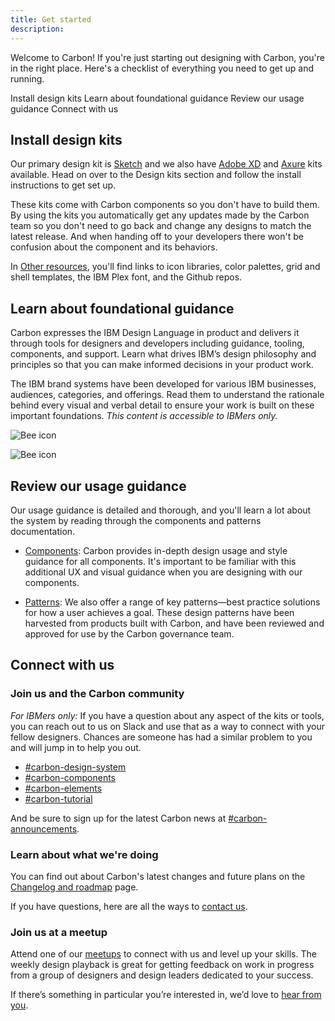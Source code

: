 ```yaml
---
title: Get started
description:
---
```


<PageDescription>

Welcome to Carbon! If you're just starting out designing with Carbon, you're in
the right place. Here's a checklist of everything you need to get up and
running.

</PageDescription>

<AnchorLinks>

<AnchorLink>Install design kits</AnchorLink>
<AnchorLink>Learn about foundational guidance</AnchorLink>
<AnchorLink>Review our usage guidance</AnchorLink>
<AnchorLink>Connect with us</AnchorLink>

</AnchorLinks>

## Install design kits

Our primary design kit is [Sketch](/designing/kits/sketch) and we also have
[Adobe XD](/designing/kits/adobe-xd) and [Axure](/designing/kits/axure) kits
available. Head on over to the Design kits section and follow the install
instructions to get set up.

These kits come with Carbon components so you don't have to build them. By using
the kits you automatically get any updates made by the Carbon team so you don't
need to go back and change any designs to match the latest release. And when
handing off to your developers there won't be confusion about the component and
its behaviors.

In [Other resources](/designing/design-resources), you'll find links to icon
libraries, color palettes, grid and shell templates, the IBM Plex font, and the
Github repos.

## Learn about foundational guidance

Carbon expresses the IBM Design Language in product and delivers it through
tools for designers and developers including guidance, tooling, components, and
support. Learn what drives IBM’s design philosophy and principles so that you
can make informed decisions in your product work.

The IBM brand systems have been developed for various IBM businesses, audiences,
categories, and offerings. Read them to understand the rationale behind every
visual and verbal detail to ensure your work is built on these important
foundations. _This content is accessible to IBMers only._

<Row className="resource-card-group">
<Column colLg={4} colMd={4} noGutterSm>
  <ResourceCard
    subTitle="IBM Design Language"
    href="https://www.ibm.com/design/language/"
    >

![Bee icon](/images/bee.svg)

  </ResourceCard>

</Column>
<Column colLg={4} colMd={4} noGutterSm>
  <ResourceCard
    subTitle="IBM Brand Systems"
    href="https://www.ibm.com/brand/systems"
    >

![Bee icon](images/bee.svg)

  </ResourceCard>

</Column>
</Row>

## Review our usage guidance

Our usage guidance is detailed and thorough, and you'll learn a lot about the
system by reading through the components and patterns documentation.

- [Components](/components/overview): Carbon provides in-depth design usage and
  style guidance for all components. It's important to be familiar with this
  additional UX and visual guidance when you are designing with our components.

- [Patterns](/patterns/overview): We also offer a range of key patterns—best
  practice solutions for how a user achieves a goal. These design patterns have
  been harvested from products built with Carbon, and have been reviewed and
  approved for use by the Carbon governance team.

## Connect with us

### Join us and the Carbon community

_For IBMers only:_ If you have a question about any aspect of the kits or tools,
you can reach out to us on Slack and use that as a way to connect with your
fellow designers. Chances are someone has had a similar problem to you and will
jump in to help you out.

- [#carbon-design-system](https://ibm-studios.slack.com/messages/C0M053VPT/)
- [#carbon-components](https://ibm-studios.slack.com/archives/C046Y0YUD)
- [#carbon-elements](https://ibm-studios.slack.com/archives/CDHHNNZQR)
- [#carbon-tutorial](https://ibm-studios.slack.com/archives/CJUGA7P6H)

And be sure to sign up for the latest Carbon news at
[#carbon-announcements](https://ibm-studios.slack.com/archives/CJ35H36MP).

### Learn about what we're doing

You can find out about Carbon's latest changes and future plans on the
[Changelog and roadmap](/whats-happening/changelog-and-roadmap) page.

If you have questions, here are all the ways to [contact us](/help/contact-us).

### Join us at a meetup

Attend one of our [meetups](/whats-happening/meetups) to connect with us and
level up your skills. The weekly design playback is great for getting feedback
on work in progress from a group of designers and design leaders dedicated to
your success.

If there’s something in particular you’re interested in, we’d love to
[hear from you](https://github.com/carbon-design-system/carbon-website/issues/new/choose).
